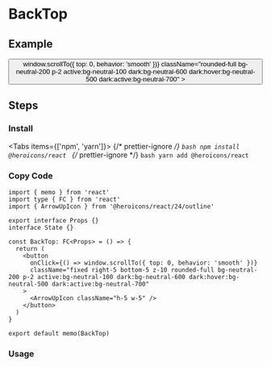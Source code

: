 
<BackTop />

# BackTop

## Example

<div className="mt-4">
  <button
    onClick={() => window.scrollTo({ top: 0, behavior: 'smooth' })}
    className="rounded-full bg-neutral-200 p-2 active:bg-neutral-100 dark:bg-neutral-600 dark:hover:bg-neutral-500 dark:active:bg-neutral-700"
  >
    <ArrowUpIcon className="h-5 w-5" />
  </button>
</div>

## Steps

<div className="steps">

### Install

<Tabs items={['npm', 'yarn']}>
  {/* prettier-ignore */}
  <Tab>
    ```bash
    npm install @heroicons/react
    ```
    </Tab>
  {/* prettier-ignore */}
  <Tab>
    ```bash
    yarn add @heroicons/react
    ```
</Tab>
</Tabs>

### Copy Code

```tsx filename="containers/BackTop/index.tsx"
import { memo } from 'react'
import type { FC } from 'react'
import { ArrowUpIcon } from '@heroicons/react/24/outline'

export interface Props {}
interface State {}

const BackTop: FC<Props> = () => {
  return (
    <button
      onClick={() => window.scrollTo({ top: 0, behavior: 'smooth' })}
      className="fixed right-5 bottom-5 z-10 rounded-full bg-neutral-200 p-2 active:bg-neutral-100 dark:bg-neutral-600 dark:hover:bg-neutral-500 dark:active:bg-neutral-700"
    >
      <ArrowUpIcon className="h-5 w-5" />
    </button>
  )
}

export default memo(BackTop)
```

### Usage

</div>

<Comment />
